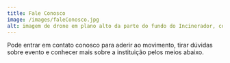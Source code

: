 ```yaml
---
title: Fale Conosco
image: /images/faleConosco.jpg
alt: imagem de drone em plano alto da parte do fundo do Incinerador, com o bairro do Ipiranga de fundo, contendo a chaminé do Incinerador e todo seu bloco
---
```

Pode entrar em contato conosco para aderir ao movimento, tirar dúvidas sobre evento e conhecer mais sobre a instituição pelos meios abaixo.